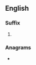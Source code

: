 ==English==

===Suffix===
{{en-suffix}}

# {{alternative form of|en|-son}}

===Anagrams===
* {{anagrams|en|a=noss|sons}}